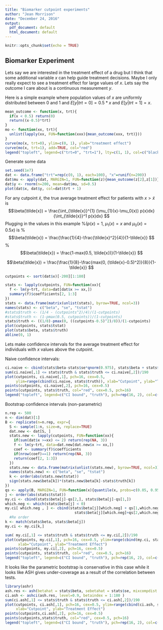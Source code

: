 ```yaml
---
title: "Biomarker cutpoint experiments"
author: "Jean Morrison"
date: "December 24, 2016"
output:
  pdf_document: default
  html_document: default
---
```


```r
knitr::opts_chunk$set(echo = TRUE)
```

## Biomarker Experiment

Lets say we are interested in the treatment effect of a drug but I think that some additional variable $x$ can help guide treatment decisions. Maybe I only really expect to see a treatment effect for large values of $x$. Lets say the outcome I care about is a continuous measurement $y$.


Here is a simple example where population values of $x$ are uniformly distributed between 0 and 1 and $E[y | trt=0] = 0.5*x$ and $E[y| trt = 1] = x$. 
```r
mean_outcome <- function(x, trt){
  if(x < 0.5) return(0)
  return((x-0.5)*trt)
}
mo <- function(xx, trt){
  unlist(lapply(xx, FUN=function(xxx){mean_outcome(xxx, trt)}))
}
curve(mo(x, trt=0), ylim=c(0, 1), ylab="treatment effect")
curve(mo(x, trt=1), add=TRUE, col="red")
legend("topleft", legend=c("trt=0", "trt=1"), lty=c(1, 1), col=c("black", "red"))
```

Generate some data

```r
set.seed(1e7)
dat <- data.frame("trt"=rep(c(0, 1), each=100), "x"=runif(n=200))
dat$mu <- apply(dat, MARGIN=1, FUN=function(z){mean_outcome(z[2],z[1])})
dat$y <- rnorm(n=200, mean=dat$mu, sd=0.5)
plot(dat$x, dat$y, col=dat$trt + 1)
```

For any cutpoint $\tilde{x}$, the true average treatment effect for patients with $x > \tilde{x}$ is
$$\beta(\tilde{x}) = \frac{\int_{\tilde{x}}^{1} (\mu_{1}(x)-\mu_0(x)) p(x)dx}{\int_{\tilde{x}}^1 p(x)dx} $$
Plugging in the values in this example 
%($p(x)=1$, $\mu_1(x)=x$ and $\mu_0(x)=0.5x$) is 
%$$\beta(\tilde{x}) = \frac{\frac{1}{4}-\frac{\tilde{x}^2}{4}}{1-\tilde{x}} $$
%$$\beta(\tilde{x}) = \frac{1-max(0.5, \tilde{x})}{1-\tilde{x}} $$

$$\beta(\tilde{x}) = \frac{\frac{1}{8}-\frac{max(0, (\tilde{x}-0.5)^2)}{8}}{1-\tilde{x}} $$

```r
cutpoints <- sort(dat$x)[-200][1:180]

stats <- lapply(cutpoints, FUN=function(xx){
  f <- lm(y~trt, data=dat[dat$x >= xx,])
  summary(f)$coefficients[2, 1:3]
})
stats <- data.frame(matrix(unlist(stats), byrow=TRUE, ncol=3))
names(stats) <- c("beta", "se", "tstat")
#stats$truth <- (1/4 - (cutpoints^2)/4)/(1-cutpoints)
#stats$truth <- (1-pmax(0.5, cutpoints))/(1-cutpoints)
stats$truth <- ((1/8)-pmax(0, ((cutpoints-0.5)^2)/8))/(1-cutpoints)
plot(cutpoints, stats$tstat)
plot(stats$beta, stats$truth)
abline(0, 1)
```

Lets make confidence intervals for the average treatment effect for individuals with $x$ values above the cutpoint.

Naive confidence intervals:
```r
ci.naive <- cbind(stats$beta-stats$se*qnorm(0.975), stats$beta + stats$se*qnorm(0.975))
sum(ci.naive[,1] <= stats$truth & stats$truth <= ci.naive[,2])/190
plot(cutpoints, ci.naive[,1], pch=16, cex=0.5, 
     ylim=range(cbind(ci.naive, stats$truth)), xlab="Cutpoint", ylab="Treatment Effect")
points(cutpoints, ci.naive[,2], pch=16, cex=0.5)
points(cutpoints, stats$truth, col="red", cex=0.5, pch=16)
legend("topleft", legend=c("CI bound", "truth"), pch=rep(16, 2), col=c("black", "red"), cex=0.5)
```

Bootstrap confidence intervals (non-parametric)

```r
n.rep <- 500
n <- dim(dat)[1]
B <- replicate(n=n.rep, expr={
  S <- sample(1:n, size=n, replace=TRUE)
  dat.new <- dat[S, ]
  stats.new <- lapply(cutpoints, FUN=function(xx){
    if(sum(dat$x >=xx) <= 2) return(rep(NA, 3))
    f <- lm(y~trt, data=dat.new[dat.new$x >= xx,])
    coef <- summary(f)$coefficients
    if(nrow(coef)==1) return(rep(NA, 3))
    return(coef[2, 1:3])
  })
  stats.new <- data.frame(matrix(unlist(stats.new), byrow=TRUE, ncol=3))
  names(stats.new) <- c("beta", "se", "tstat")
  k <- order(abs(stats.new$tstat))
  sign(stats.new$beta[k])*(stats.new$beta[k]-stats$truth[k])
})
qs <- apply(B, MARGIN=1, FUN=function(x){quantile(x, probs=c(0.05, 0.95), na.rm=TRUE)})
j <- order(abs(stats$tstat))
my.ci <- cbind(stats$beta[j]-qs[2,], stats$beta[j]-qs[1,])
which.neg <- which(stats$beta[j] < 0)
my.ci[ which.neg , ] <- cbind(stats$beta[j][which.neg] + qs[1,which.neg],
                                stats$beta[j][which.neg]+qs[2,which.neg])
  #Re order
k <- match(stats$beta, stats$beta[j])
my.ci <- my.ci[k,]
```

```r
sum( my.ci[,1] <= stats$truth & stats$truth <= my.ci[,2])/190
plot(cutpoints, my.ci[,1], pch=16, cex=0.5, ylim=range(cbind(my.ci, stats$truth)), 
      xlab="Cutpoint", ylab="Treatment Effect")
points(cutpoints, my.ci[,2], pch=16, cex=0.5)
points(cutpoints, stats$truth, col="red", cex=0.5, pch=16)
legend("topleft", legend=c("CI bound", "truth"), pch=rep(16, 2), col=c("black", "red"), cex=0.5)
```

It looks like the parametric bootstrap is conservative in this case while it looks like ASH gives under-coverage as a result of the correlation between tests.

```r
library(ashr)
ash.res <- ash(betahat = stats$beta, sebetahat = stats$se, mixcompdist = "normal")
ci.ash <- ashci(ash.res, level=0.9, betaindex = 1:180 )
sum(ci.ash[,1] <= stats$truth & stats$truth <= ci.ash[,2])/190
plot(cutpoints, ci.ash[,1], pch=16, cex=0.5, ylim=range(cbind(ci.ash, stats$truth)), 
     xlab="Cutpoint", ylab="Treatment Effect")
points(cutpoints,ci.ash[,2], pch=16, cex=0.5)
points(cutpoints,stats$truth, col="red", cex=0.5, pch=16)
legend("topleft", legend=c("CI bound", "truth"), pch=rep(16, 2), col=c("black", "red"), cex=0.5)
```

